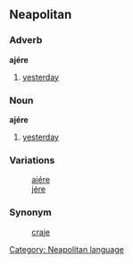 ==Neapolitan==
===Adverb===
'''ajére'''
#[[yesterday]]

===Noun===
'''ajére'''
#[[yesterday]]

===Variations===
:[[aiére]]
:[[jére]]

===Synonym===
:[[craje]]

[[Category: Neapolitan language]]
